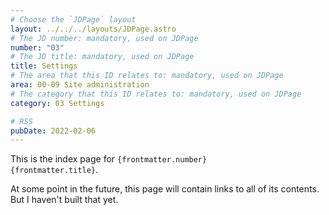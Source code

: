 ```yaml
---
# Choose the `JDPage` layout
layout: ../../../layouts/JDPage.astro
# The JD number: mandatory, used on JDPage
number: "03"
# The JD title: mandatory, used on JDPage
title: Settings
# The area that this ID relates to: mandatory, used on JDPage
area: 00-09 Site administration
# The category that this ID relates to: mandatory, used on JDPage
category: 03 Settings

# RSS
pubDate: 2022-02-06
---
```


This is the index page for <code>{frontmatter.number} {frontmatter.title}</code>.

At some point in the future, this page will contain links to all of its contents. But I haven't built that yet.
